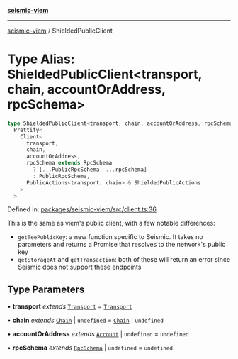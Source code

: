[**seismic-viem**](/seismic-viem/README.mdx)

---

[seismic-viem](/seismic-viem/globals.mdx) / ShieldedPublicClient

# Type Alias: ShieldedPublicClient\<transport, chain, accountOrAddress, rpcSchema\>

```ts
type ShieldedPublicClient<transport, chain, accountOrAddress, rpcSchema> =
  Prettify<
    Client<
      transport,
      chain,
      accountOrAddress,
      rpcSchema extends RpcSchema
        ? [...PublicRpcSchema, ...rpcSchema]
        : PublicRpcSchema,
      PublicActions<transport, chain> & ShieldedPublicActions
    >
  >
```

Defined in: [packages/seismic-viem/src/client.ts:36](https://github.com/SeismicSystems/seismic-client/blob/658575a2378fa3042cad6a13bb56490931591f61/packages/seismic-viem/src/client.ts#L36)

This is the same as viem's public client, with a few notable differences:

- `getTeePublicKey`: a new function specific to Seismic. It takes no parameters and returns a Promise that resolves to the network's public key
- `getStorageAt` and `getTransaction`: both of these will return an error since Seismic does not support these endpoints

## Type Parameters

• **transport** _extends_ [`Transport`](https://github.com/wevm/viem) = [`Transport`](https://github.com/wevm/viem)

• **chain** _extends_ [`Chain`](https://github.com/wevm/viem) \| `undefined` = [`Chain`](https://github.com/wevm/viem) \| `undefined`

• **accountOrAddress** _extends_ [`Account`](https://github.com/wevm/viem) \| `undefined` = `undefined`

• **rpcSchema** _extends_ [`RpcSchema`](https://github.com/wevm/viem) \| `undefined` = `undefined`
